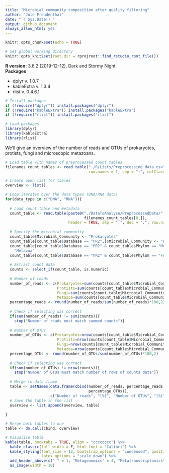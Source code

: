 ```yaml
---
title: "Microbial community composition after quality filtering"  
author: "Jule Freudenthal"  
date: "`r Sys.Date()`"  
output: github_document
always_allow_html: yes
---
```

```r
knitr::opts_chunk$set(echo = TRUE)

# Set global working directory
knitr::opts_knit$set(root.dir = rprojroot::find_rstudio_root_file())
```

**R version:** 3.6.2 (2019-12-12), Dark and Stormy Night  
**Packages**

* dplyr v. 1.0.7  
* kableExtra v. 1.3.4  
* rlist v. 0.4.6.1  

```r
# Install packages
if (!require("dplyr")) install.packages("dplyr")
if (!require("kableExtra")) install.packages("kableExtra")
if (!require("rlist")) install.packages("rlist")
```
```r
# Load packages
library(dplyr)
library(kableExtra)
library(rlist)
```

We'll give an overview of the number of reads and OTUs of prokaryotes, protists, fungi and microscopic metazoans.

```r
# Load table with names of preprocessed count tables
filenames_count_tables <- read.table("./R/Lists/Preprocessing_data.csv", header = TRUE, 
                                     row.names = 1, sep = ";", colClasses = "character")

# Create open list for tables
overview <- list()

# Loop iterates over the data types (DNA/RNA data)
for(data_type in c("DNA", "RNA")){
  
  # Load count table and metadata
  count_table <- read.table(paste0("./DataToAnalyse/PreprocessedData/", data_type, "_" , 
                                   filenames_count_tables[8,]), 
                            header = TRUE, sep = ";", dec = ".", row.names = 1)
  
  # Specify the microbial community
  count_table$Microbial_Community <- "Prokaryotes"
  count_table[count_table$Database == "PR2",]$Microbial_Community <- "Protists"
  count_table[count_table$Database == "PR2" & count_table$Phylum == "Metazoa",]$Microbial_Community <- 
    "Metazoa" 
  count_table[count_table$Database == "PR2" & count_table$Phylum == "Fungi",]$Microbial_Community <- "Fungi"
  
  # Extract count data 
  counts <- select_if(count_table, is.numeric)
  
  # Number of reads
  number_of_reads <- c(Prokaryotes=sum(counts[count_table$Microbial_Community == "Prokaryotes",]),
                       Protists=sum(counts[count_table$Microbial_Community == "Protists",]),
                       Fungi=sum(counts[count_table$Microbial_Community == "Fungi",]),
                       Metazoa=sum(counts[count_table$Microbial_Community == "Metazoa",]))
  percentage_reads <- round(number_of_reads/sum(number_of_reads)*100,2)
  
  # Check if selecting was correct
  if(sum(number_of_reads) != sum(counts)){
    stop("Number of reads must match summed counts")}
  
  # Number of OTUs
  number_of_OTUs <- c(Prokaryotes=nrow(counts[count_table$Microbial_Community == "Prokaryotes",]),
                       Protists=nrow(counts[count_table$Microbial_Community == "Protists",]),
                       Fungi=nrow(counts[count_table$Microbial_Community == "Fungi",]),
                       Metazoa=nrow(counts[count_table$Microbial_Community == "Metazoa",]))
  percentage_OTUs <- round(number_of_OTUs/sum(number_of_OTUs)*100,2)
  
  # Check if selecting was correct
  if(sum(number_of_OTUs) != nrow(counts)){
    stop("Number of OTUs must match number of rows of counts data")}
  
  # Merge to data frame
  table <- setNames(data.frame(cbind(number_of_reads, percentage_reads, number_of_OTUs, 
                                     percentage_OTUs)), 
                    c("Number of reads", "[%]", "Number of OTUs", "[%]"))
  # Save the table in the list
  overview <- list.append(overview, table)
  
}

# Merge both tables to one
table <- do.call(cbind, overview)

# Visualize table
kable(table, booktabs = TRUE, align = "cccccccc") %>%
  kable_classic(full_width = F, html_font = "Calibri") %>%
  kable_styling(font_size = 12, bootstrap_options = "condensed", position = "center", 
                latex_options = "scale_down") %>%
  add_header_above(c(" " = 1, "Metagenomics" = 4, "Metatranscriptomics" = 4)) %>%
  as_image(width = 10) 

```
